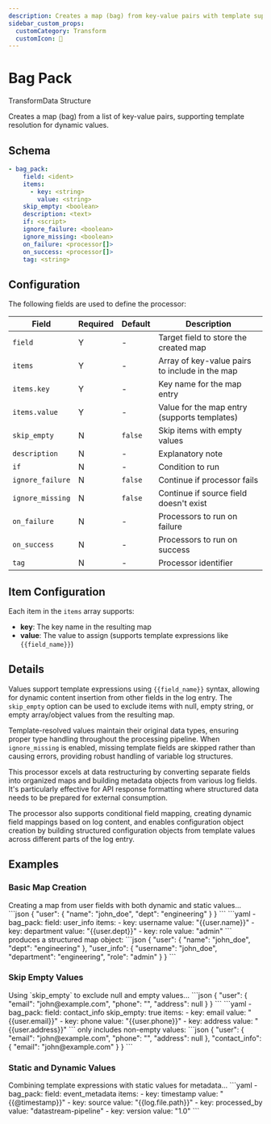 ```yaml
---
description: Creates a map (bag) from key-value pairs with template support
sidebar_custom_props:
  customCategory: Transform
  customIcon: 🎒
---
```


# Bag Pack

<span className="theme-doc-version-badge badge badge--primary">Transform</span><span className="theme-doc-version-badge badge badge--secondary">Data Structure</span>

Creates a map (bag) from a list of key-value pairs, supporting template resolution for dynamic values.

## Schema

```yaml {2-5}
- bag_pack:
    field: <ident>
    items:
      - key: <string>
        value: <string>
    skip_empty: <boolean>
    description: <text>
    if: <script>
    ignore_failure: <boolean>
    ignore_missing: <boolean>
    on_failure: <processor[]>
    on_success: <processor[]>
    tag: <string>
```

## Configuration

The following fields are used to define the processor:

|Field|Required|Default|Description|
|---|---|---|---|
|`field`|Y|-|Target field to store the created map|
|`items`|Y|-|Array of key-value pairs to include in the map|
|`items.key`|Y|-|Key name for the map entry|
|`items.value`|Y|-|Value for the map entry (supports templates)|
|`skip_empty`|N|`false`|Skip items with empty values|
|`description`|N|-|Explanatory note|
|`if`|N|-|Condition to run|
|`ignore_failure`|N|`false`|Continue if processor fails|
|`ignore_missing`|N|`false`|Continue if source field doesn't exist|
|`on_failure`|N|-|Processors to run on failure|
|`on_success`|N|-|Processors to run on success|
|`tag`|N|-|Processor identifier|

## Item Configuration

Each item in the `items` array supports:

- **key**: The key name in the resulting map
- **value**: The value to assign (supports template expressions like `{{field_name}}`)

## Details

Values support template expressions using `{{field_name}}` syntax, allowing for dynamic content insertion from other fields in the log entry. The `skip_empty` option can be used to exclude items with null, empty string, or empty array/object values from the resulting map. 

Template-resolved values maintain their original data types, ensuring proper type handling throughout the processing pipeline. When `ignore_missing` is enabled, missing template fields are skipped rather than causing errors, providing robust handling of variable log structures.

This processor excels at data restructuring by converting separate fields into organized maps and building metadata objects from various log fields. It's particularly effective for API response formatting where structured data needs to be prepared for external consumption. 

The processor also supports conditional field mapping, creating dynamic field mappings based on log content, and enables configuration object creation by building structured configuration objects from template values across different parts of the log entry.

## Examples

### Basic Map Creation

<ExampleGrid>
  <CommentCol>
    Creating a map from user fields with both dynamic and static values...
  </CommentCol>
  <CodeCol>
    ```json
    {
      "user": {
        "name": "john_doe",
        "dept": "engineering"
      }
    }
    ```
    ```yaml
    - bag_pack:
        field: user_info
        items:
          - key: username
            value: "{{user.name}}"
          - key: department
            value: "{{user.dept}}"
          - key: role
            value: "admin"
    ```
  </CodeCol>
  <CommentCol>
    produces a structured map object:
  </CommentCol>
  <CodeCol>
    ```json
    {
      "user": {
        "name": "john_doe",
        "dept": "engineering"
      },
      "user_info": {
        "username": "john_doe",
        "department": "engineering",
        "role": "admin"
      }
    }
    ```
  </CodeCol>
</ExampleGrid>

### Skip Empty Values

<ExampleGrid>
  <CommentCol>
    Using `skip_empty` to exclude null and empty values...
  </CommentCol>
  <CodeCol>
    ```json
    {
      "user": {
        "email": "john@example.com",
        "phone": "",
        "address": null
      }
    }
    ```
    ```yaml
    - bag_pack:
        field: contact_info
        skip_empty: true
        items:
          - key: email
            value: "{{user.email}}"
          - key: phone
            value: "{{user.phone}}"
          - key: address
            value: "{{user.address}}"
    ```
  </CodeCol>
  <CommentCol>
    only includes non-empty values:
  </CommentCol>
  <CodeCol>
    ```json
    {
      "user": {
        "email": "john@example.com",
        "phone": "",
        "address": null
      },
      "contact_info": {
        "email": "john@example.com"
      }
    }
    ```
  </CodeCol>
</ExampleGrid>

### Static and Dynamic Values

<ExampleGrid>
  <CommentCol>
    Combining template expressions with static values for metadata...
  </CommentCol>
  <CodeCol>
    ```yaml
    - bag_pack:
        field: event_metadata
        items:
          - key: timestamp
            value: "{{@timestamp}}"
          - key: source
            value: "{{log.file.path}}"
          - key: processed_by
            value: "datastream-pipeline"
          - key: version
            value: "1.0"
    ```
  </CodeCol>
</ExampleGrid>

